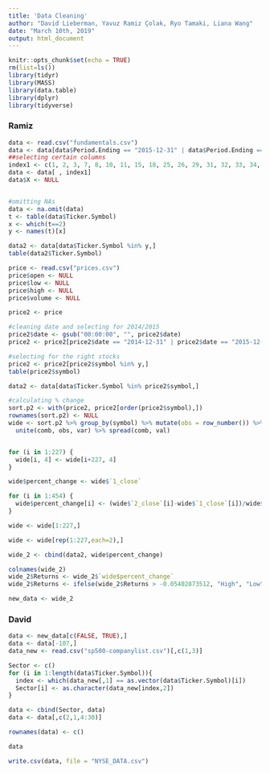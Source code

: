 ```yaml
---
title: 'Data Cleaning'
author: "David Lieberman, Yavuz Ramiz Çolak, Ryo Tamaki, Liana Wang"
date: "March 10th, 2019"
output: html_document
---
```


```r
knitr::opts_chunk$set(echo = TRUE)
rm(list=ls())
library(tidyr)
library(MASS)
library(data.table)
library(dplyr)
library(tidyverse)
```

### Ramiz
```r
data <- read.csv("fundamentals.csv")
data <- data[data$Period.Ending == "2015-12-31" | data$Period.Ending == "2014-12-31",]
##selecting certain columns 
index1 <- c(1, 2, 3, 7, 8, 10, 11, 15, 18, 25, 26, 29, 31, 32, 33, 34, 38, 42, 48, 49, 61, 62, 63, 69, 72, 73, 78, 79)
data <- data[ , index1]
data$X <- NULL


#omitting NAs 
data <- na.omit(data)
t <- table(data$Ticker.Symbol)
x <- which(t==2)
y <- names(t)[x]

data2 <- data[data$Ticker.Symbol %in% y,]
table(data2$Ticker.Symbol)
```

```r
price <- read.csv("prices.csv")
price$open <- NULL 
price$low <- NULL 
price$high <- NULL 
price$volume <- NULL

price2 <- price

#cleaning date and selecting for 2014/2015 
price2$date <- gsub("00:00:00", "", price2$date)
price2 <- price2[price2$date == "2014-12-31" | price2$date == "2015-12-31",]

#selecting for the right stocks
price2 <- price2[price2$symbol %in% y,]
table(price2$symbol)

data2 <- data[data$Ticker.Symbol %in% price2$symbol,]

#calculating % change 
sort.p2 <- with(price2, price2[order(price2$symbol),])
rownames(sort.p2) <- NULL
wide <- sort.p2 %>% group_by(symbol) %>% mutate(obs = row_number()) %>% gather(var, val, close) %>%
  unite(comb, obs, var) %>% spread(comb, val)


for (i in 1:227) {
  wide[i, 4] <- wide[i+227, 4]
}

wide$percent_change <- wide$`1_close`

for (i in 1:454) {
  wide$percent_change[i] <- (wide$`2_close`[i]-wide$`1_close`[i])/wide$`1_close`[i]
}

wide <- wide[1:227,]

wide <- wide[rep(1:227,each=2),]

wide_2 <- cbind(data2, wide$percent_change)

colnames(wide_2)
wide_2$Returns <- wide_2$`wide$percent_change`
wide_2$Returns <- ifelse(wide_2$Returns > -0.05402873512, "High", "Low")

new_data <- wide_2
```


### David
```r
data <- new_data[c(FALSE, TRUE),]
data <- data[-107,]
data_new <- read.csv("sp500-companylist.csv")[,c(1,3)]

Sector <- c()
for (i in 1:length(data$Ticker.Symbol)){
  index <- which(data_new[,1] == as.vector(data$Ticker.Symbol)[i])
  Sector[i] <- as.character(data_new[index,2])
}

data <- cbind(Sector, data)
data <- data[,c(2,1,4:30)]

rownames(data) <- c()

data

write.csv(data, file = "NYSE_DATA.csv")
```

